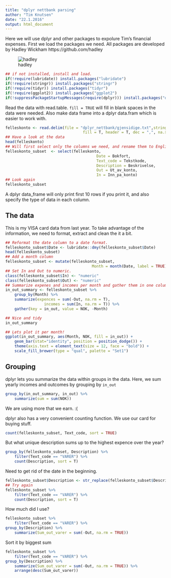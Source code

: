```yaml
---
title: "dplyr nettbank parsing"
author: "Tim Knutsen"
date: "22.1.2016"
output: html_document
---
```


Here we will use dplyr and other packages to expolure Tim's financial expenses. 
First we load the packages we need.
All packages are developed by Hadley Wickham https://github.com/hadley

![hadley](https://avatars3.githubusercontent.com/u/4196?v=3&s=400)

```r
## if not installed, install and load.
if(!require(lubridate)) install.packages("lubridate")
if(!require(stringr)) install.packages("stringr")
if(!require(tidyr)) install.packages("tidyr")
if(!require(ggplot2)) install.packages("ggplot2")
if(!suppressPackageStartupMessages(require(dplyr))) install.packages("dplyr")
```

Read the data with read.table. `fill = TRUE` will fill in blank spaces in the data were needed. Also make data frame into a dplyr data.fram which is easier to work with. 
```r
felleskonto <- read.delim(file = "dplyr_nettbank/gjensidige.txt",stringsAsFactors = FALSE, 
								  fill = T, header = T, dec = ",", na.strings = "") %>%	tbl_df()
## Have a look at the data
head(felleskonto)
## Will first select only the columns we need, and rename them to English while we are at it.
felleskonto_subset  <- select(felleskonto, 
										Date = Bokfort, 
										Text_code = Tekstkode, 
										Description = Beskrivelse, 
										Out = Ut_av_konto, 
										In = Inn_pa_konto)
## Look again
felleskonto_subset
```
A dplyr data_frame will only print first 10 rows if you print it, and also specify the type of data in each column.

## The data
This is my VISA card data from last year. To take advantage of the information, we need to format, extract and clean the it a bit.
```r
## Reformat the date column to a date format.
felleskonto_subset$Date <- lubridate::dmy(felleskonto_subset$Date)
head(felleskonto_subset)
## Add a month column
felleskonto_subset <- mutate(felleskonto_subset, 
									  Month = month(Date, label = TRUE))
## Set In and Out to numeric.
class(felleskonto_subset$In) <- "numeric"
class(felleskonto_subset$Out) <- "numeric"
## Summarize expenes and incomes per month and gather them in one column
in_out_summary <- felleskonto_subset %>% 
	group_by(Month) %>% 
	summarize(expences = sum(-Out, na.rm = T), 
				 incomes = sum(In, na.rm = T)) %>%
	gather(key = in_out, value = NOK, -Month)

## Nice and tidy
in_out_summary

## Lets plot it per month!
ggplot(in_out_summary, aes(Month, NOK, fill = in_out)) + 
	geom_bar(stat="identity", position = position_dodge()) + 
	theme(axis.text = element_text(size = 12, face = "bold")) + 
	scale_fill_brewer(type = "qual", palette = "Set1")
```

## Grouping
dplyr lets you summarize the data within groups in the data. Here, we sum yearly incomes and outcomes by grouping by `in_out`

```r
group_by(in_out_summary, in_out) %>%
	summarize(sum = sum(NOK))
```
We are using more that we earn. :(

dplyr also has a very convenient counting function.
We use our card for buying stuff. 
```r
count(felleskonto_subset, Text_code, sort = TRUE)
```
But what unique description sums up to the highest expence over the year?

```r
group_by(felleskonto_subset, Description) %>%
	filter(Text_code == "VARER") %>%
	count(Description, sort = T)
```	
Need to get rid of the date in the beginning.
```r
felleskonto_subset$Description <- str_replace(felleskonto_subset$Description, "^[\\d]{2}.[\\d]{2}\\s", "")
## Try again
felleskonto_subset %>%
	filter(Text_code == "VARER") %>%
	count(Description, sort = T)
```

How much did I use? 
```r
felleskonto_subset %>%
	filter(Text_code == "VARER") %>%
group_by(Description) %>%
	summarize(Sum_out_varer = sum(-Out, na.rm = TRUE))
```
Sort it by biggest sum
```r
felleskonto_subset %>%
	filter(Text_code == "VARER") %>%
group_by(Description) %>%
	summarize(Sum_out_varer = sum(-Out, na.rm = TRUE)) %>% 
	arrange(desc(Sum_out_varer))
```


